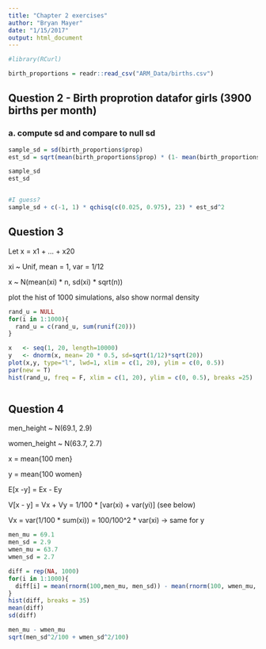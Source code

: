 ```yaml
---
title: "Chapter 2 exercises"
author: "Bryan Mayer"
date: "1/15/2017"
output: html_document
---
```

```r
#library(RCurl)

birth_proportions = readr::read_csv("ARM_Data/births.csv")

```

## Question 2 - Birth proprotion datafor girls (3900 births per month)

### a. compute sd and compare to null sd

```r

sample_sd = sd(birth_proportions$prop)
est_sd = sqrt(mean(birth_proportions$prop) * (1- mean(birth_proportions$prop))/3903)

sample_sd
est_sd


#I guess?
sample_sd + c(-1, 1) * qchisq(c(0.025, 0.975), 23) * est_sd^2

```


## Question 3

Let x = x1 + ... + x20

xi ~ Unif, mean = 1, var = 1/12

x ~ N(mean(xi) * n, sd(xi) * sqrt(n))

plot the hist of 1000 simulations, also show normal density

```r


rand_u = NULL
for(i in 1:1000){
  rand_u = c(rand_u, sum(runif(20)))
}

x   <- seq(1, 20, length=10000)
y   <- dnorm(x, mean= 20 * 0.5, sd=sqrt(1/12)*sqrt(20))
plot(x,y, type="l", lwd=1, xlim = c(1, 20), ylim = c(0, 0.5))
par(new = T)
hist(rand_u, freq = F, xlim = c(1, 20), ylim = c(0, 0.5), breaks =25)



```

## Question 4

men_height ~ N(69.1, 2.9)

women_height ~ N(63.7, 2.7)


x = mean{100 men}

y = mean{100 women}

E[x -y] = Ex - Ey

V[x - y] = Vx + Vy = 1/100 * [var(xi) + var(yi)] (see below) 

Vx = var(1/100 * sum(xi)) = 100/100^2 * var(xi) -> same for y


```r
men_mu = 69.1
men_sd = 2.9
wmen_mu = 63.7
wmen_sd = 2.7

diff = rep(NA, 1000)
for(i in 1:1000){
  diff[i] = mean(rnorm(100,men_mu, men_sd)) - mean(rnorm(100, wmen_mu, wmen_sd))
}
hist(diff, breaks = 35)
mean(diff)
sd(diff)

men_mu - wmen_mu
sqrt(men_sd^2/100 + wmen_sd^2/100)

```
